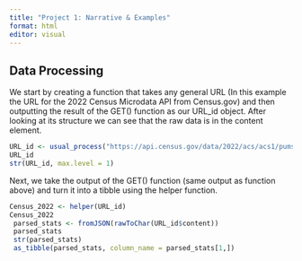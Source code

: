 ```yaml
---
title: "Project 1: Narrative & Examples"
format: html
editor: visual
---
```


## Data Processing

We start by creating a function that takes any general URL (In this example the URL for the 2022 Census Microdata API from Census.gov) and then outputting the result of the GET() function as our URL_id object. After looking at its structure we can see that the raw data is in the content element. 
```r
URL_id <- usual_process("https://api.census.gov/data/2022/acs/acs1/pums?get=SEX,PWGTP,MAR&for=state:*&SCHL=24")
URL_id
str(URL_id, max.level = 1)
```

Next, we take the output of the GET() function (same output as function above) and turn it into a tibble using the helper function. 
```r
Census_2022 <- helper(URL_id) 
Census_2022
 parsed_stats <- fromJSON(rawToChar(URL_id$content))
 parsed_stats
 str(parsed_stats)
 as_tibble(parsed_stats, column_name = parsed_stats[1,])
```
